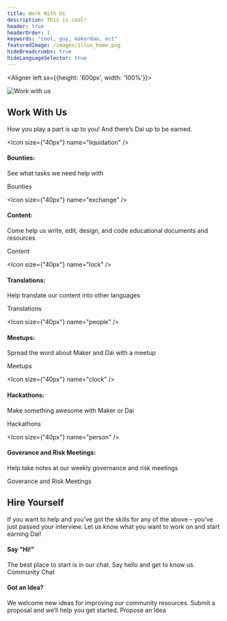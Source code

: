 ```yaml
---
title: Work With Us
description: This is cool!
header: true
headerOrder: 1
keywords: "cool, guy, makerdao, ect"
featuredImage: /images/illus_home.png
hideBreadcrumbs: true
hideLanguageSelector: true
---
```



<InfoBlock>

<Aligner left sx={{height: '600px', width: '100%'}}>

![Work with us](/images/illus_work.png)

</Aligner>

<Box>

## Work With Us
How you play a part is up to you! And there’s Dai up to be earned.

</Box>

</InfoBlock>

<Chocolate>

<Box>

<Icon size={"40px"} name="liquidation" />

#### Bounties:

See what tasks we need help with

<Link to="/work_with_us/bounties/">Bounties</Link>

</Box>

<Box>

 <Icon size={"40px"} name="exchange" />

#### Content:

Come help us write, edit, design, and code educational documents and resources

<Link to="/work_with_us/content/">Content</Link>

</Box>

<Box>

<Icon size={"40px"} name="lock" />

#### Translations:

Help translate our content into other languages

<Link to="/work_with_us/translations/">Translations</Link>

</Box>

</Chocolate>

<Chocolate>

<Box>

<Icon size={"40px"} name="people" />

#### Meetups:

Spread the word about Maker and Dai with a meetup

<Link to="/work_with_us/meetups/">Meetups</Link>

</Box>

<Box>

 <Icon size={"40px"} name="clock" />

#### Hackathons:

Make something awesome with Maker or Dai

<Link to="/work_with_us/hackathons/">Hackathons</Link>

</Box>

<Box>

<Icon size={"40px"} name="person" />

#### Goverance and Risk Meetings:

Help take notes at our weekly governance and risk meetings

<Link to="/work_with_us/governance_and_risk_meetings/">Goverance and Risk Meetings</Link>

</Box>

</Chocolate>


<InfoBlock>

<Box>

## Hire Yourself

If you want to help and you’ve got the skills for any of the above – you’ve just passed your interview. Let us know what you want to work on and start earning Dai!

</Box>

</InfoBlock>

<Tout>

<Box>

#### Say "Hi!"
The best place to start is in our chat. Say hello and get to know us. <Link to="https://chat.makerdao.com/channel/community-development">Community Chat</Link>

</Box>

<Box>

#### Got an Idea?
We welcome new ideas for improving our community resources. Submit a proposal and we’ll help you get started. <Link to="/funding/community-projects/">Propose an Idea</Link>

</Box>

</Tout>
